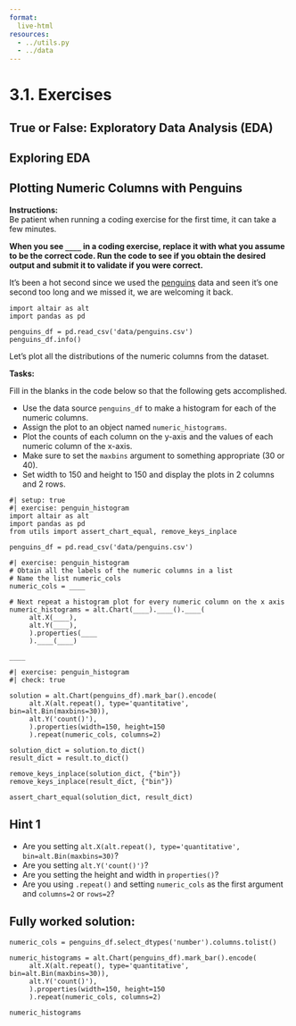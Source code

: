 ```yaml
---
format:
  live-html
resources:
  - ../utils.py
  - ../data
---  
```


<script src='../../src/quiz.js'></script>  <!-- Only needed once per page -->

# 3.1. Exercises

## True or False: Exploratory Data Analysis (EDA)

<div id='mcq1'></div> 
<script>
    generateQuiz(
        'mcq1', 
        'True or False',  
        'We start EDA by displaying a few rows from the data.',  
        { 
        'True': 'Let’s see what we are dealing with!',
        'False': 'It’s important to see what our data looks like!'
        },
        'True', 
    );
</script>

<div id='mcq2'></div> 
<script>
    generateQuiz(
        'mcq2',
        'True or False',
        'EDA visualizations are less concerned about plotting details such as axis labels and titles.',
        {
        'True': '',
        'False': 'Are you sure? Fun Fact: Co-creator of this course, Hayley Boyce once lost marks for having plots that were “too pretty” in her EDA.'
        },
        'True',
    );
</script>

## Exploring EDA

<div id='mcq3'></div> 
<script>
    generateQuiz(
        'mcq3', 
        'Question 1',  
        'Which of the following is not part of EDA?',  
        { 
        'Obtaining statistics of the data.': 'Statistics can help complement and paint a supportive picture of your data.',
        'Understanding the missing values from your data.': 'It’s important to have an idea of what values are missing from your data and ideally be able to explain why.',
        'Visualizing the data': 'Visualizing the data is a crucial part of communicating information about the data.',
        'Creating a predictive model from the data': 'This is not a formal part of exploratory data analysis.'
        },
        'Creating a predictive model from the data', 
    );
</script>

<div id='mcq4'></div> 
<script>
    generateQuiz(
        'mcq4', 
        'Question 2',  
        'Which code will help us create multiple plots, that map every numeric column to a specified axis?',  
        {  <strong>numeric/quantitative</strong> 
        '<code>.repeat()</code>': 'You are half right, we specifically said every *numeric* column though.',
        '<code>.repeated()</code> and the argument <code>type="numeric"</code>': 'I think your argument should be called something else.',
        '<code>.repeat()</code> and the argument <code>type="quantitative"</code>': 'Visualizing the data is a crucial part of communicating information about the data.',
        'The argument <code>map="numeric"</code>': 'You are extremely close, but no past tense is needed.'
        },
        '<code>.repeat()</code> and the argument <code>type="quantitative"</code>', 
    );
</script>

## Plotting Numeric Columns with Penguins

**Instructions:**    
Be patient when running a coding exercise for the first time, it can take a few minutes. 

**When you see `____` in a coding exercise, replace it with what you assume to be the correct code. Run the code to see if you obtain the desired output
and submit it to validate if you were correct.**


It's been a hot second since we used the [penguins](https://www.kaggle.com/parulpandey/palmer-archipelago-antarctica-penguin-data) data and seen it's one second too long and we missed it, we are welcoming it back. 

```pyodide
import altair as alt
import pandas as pd

penguins_df = pd.read_csv('data/penguins.csv')
penguins_df.info()
```


Let's plot all the distributions of the numeric columns from the dataset.

**Tasks:**

Fill in the blanks in the code below so that the following gets accomplished.

- Use the data source `penguins_df` to make a histogram for each of the numeric columns.
- Assign the plot to an object named `numeric_histograms`. 
- Plot the counts of each column on the y-axis and the values of each numeric column of the x-axis.
- Make sure to set the `maxbins` argument to something appropriate (30 or 40). 
- Set width to 150 and height to 150 and display the plots in 2 columns and 2 rows.


```pyodide
#| setup: true
#| exercise: penguin_histogram
import altair as alt
import pandas as pd
from utils import assert_chart_equal, remove_keys_inplace

penguins_df = pd.read_csv('data/penguins.csv')
```

```pyodide
#| exercise: penguin_histogram
# Obtain all the labels of the numeric columns in a list
# Name the list numeric_cols
numeric_cols = ____

# Next repeat a histogram plot for every numeric column on the x axis
numeric_histograms = alt.Chart(____).____().____(
     alt.X(____),
     alt.Y(____),
     ).properties(____
     ).____(____)
         
____
```

```pyodide
#| exercise: penguin_histogram
#| check: true

solution = alt.Chart(penguins_df).mark_bar().encode(
     alt.X(alt.repeat(), type='quantitative', bin=alt.Bin(maxbins=30)),
     alt.Y('count()'),
     ).properties(width=150, height=150
     ).repeat(numeric_cols, columns=2)

solution_dict = solution.to_dict()
result_dict = result.to_dict()

remove_keys_inplace(solution_dict, {"bin"})
remove_keys_inplace(result_dict, {"bin"})

assert_chart_equal(solution_dict, result_dict)
```

:::: { .hint exercise="penguin_histogram"}
::: { .callout-note collapse="false"}

## Hint 1

- Are you setting `alt.X(alt.repeat(), type='quantitative', bin=alt.Bin(maxbins=30)`?
- Are you setting `alt.Y('count()')`?
- Are you setting the height and width in `properties()`?
- Are you using `.repeat()` and setting `numeric_cols` as the first argument and `columns=2` or `rows=2`?

:::
::::

:::: { .solution exercise="penguin_histogram" }
::: { .callout-tip collapse="false"}

## Fully worked solution:

```pyodide
numeric_cols = penguins_df.select_dtypes('number').columns.tolist()

numeric_histograms = alt.Chart(penguins_df).mark_bar().encode(
     alt.X(alt.repeat(), type='quantitative', bin=alt.Bin(maxbins=30)),
     alt.Y('count()'),
     ).properties(width=150, height=150
     ).repeat(numeric_cols, columns=2)
    
numeric_histograms
```

:::
::::

<div id='mcq5'></div> 
<script>
    generateQuiz(
    'mcq5', 
    'Question',  
    'Do any of the distributions look bimodal (2 bell shapes)?',  
    { 
        'Yes': 'The 2 bumps suggest bimodality. The culmen_length_mm and flipper_length_mm distributions both appear to be bimodal.',
        'No': 'Do you see 2 “bumps” in any of the plots? Maybe look at the culmen_length_mm and flipper_length_mm distributions.'
    },
    'Yes'
);
</script>